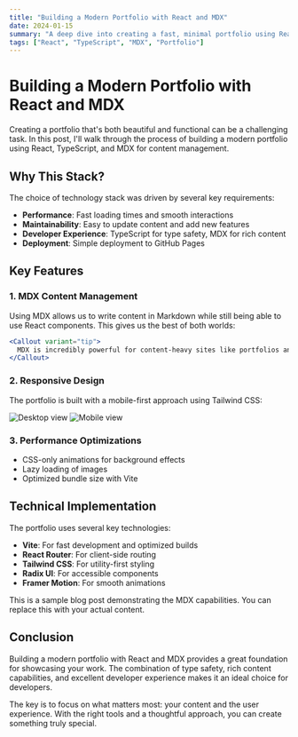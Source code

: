 ```yaml
---
title: "Building a Modern Portfolio with React and MDX"
date: 2024-01-15
summary: "A deep dive into creating a fast, minimal portfolio using React, TypeScript, and MDX for content management."
tags: ["React", "TypeScript", "MDX", "Portfolio"]
---
```


# Building a Modern Portfolio with React and MDX

Creating a portfolio that's both beautiful and functional can be a challenging task. In this post, I'll walk through the process of building a modern portfolio using React, TypeScript, and MDX for content management.

## Why This Stack?

The choice of technology stack was driven by several key requirements:

- **Performance**: Fast loading times and smooth interactions
- **Maintainability**: Easy to update content and add new features
- **Developer Experience**: TypeScript for type safety, MDX for rich content
- **Deployment**: Simple deployment to GitHub Pages

## Key Features

### 1. MDX Content Management

Using MDX allows us to write content in Markdown while still being able to use React components. This gives us the best of both worlds:

```jsx
<Callout variant="tip">
  MDX is incredibly powerful for content-heavy sites like portfolios and blogs.
</Callout>
```

### 2. Responsive Design

The portfolio is built with a mobile-first approach using Tailwind CSS:

<ImageGrid cols={2} gap="md">
  <img src="/sample-image-1.jpg" alt="Desktop view" />
  <img src="/sample-image-2.jpg" alt="Mobile view" />
</ImageGrid>

### 3. Performance Optimizations

- CSS-only animations for background effects
- Lazy loading of images
- Optimized bundle size with Vite

## Technical Implementation

The portfolio uses several key technologies:

- **Vite**: For fast development and optimized builds
- **React Router**: For client-side routing
- **Tailwind CSS**: For utility-first styling
- **Radix UI**: For accessible components
- **Framer Motion**: For smooth animations

<Callout variant="info">
This is a sample blog post demonstrating the MDX capabilities. You can replace this with your actual content.
</Callout>

## Conclusion

Building a modern portfolio with React and MDX provides a great foundation for showcasing your work. The combination of type safety, rich content capabilities, and excellent developer experience makes it an ideal choice for developers.

The key is to focus on what matters most: your content and the user experience. With the right tools and a thoughtful approach, you can create something truly special.
